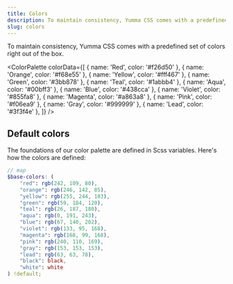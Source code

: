 ```yaml
---
title: Colors
description: To maintain consistency, Yumma CSS comes with a predefined set of colors right out of the box.
slug: colors
---
```



To maintain consistency, Yumma CSS comes with a predefined set of colors right out of the box.

<ColorPalette
  colorData={[
    {
      name: 'Red',
      color: '#f26d50'
    },
    {
      name: 'Orange',
      color: '#f68e55'
    },
    {
      name: 'Yellow',
      color: '#fff467'
    },
    {
      name: 'Green',
      color: '#3bb878'
    },
    {
      name: 'Teal',
      color: '#1abbb4'
    },
    {
      name: 'Aqua',
      color: '#00bff3'
    },
    {
      name: 'Blue',
      color: '#438cca'
    },
    {
      name: 'Violet',
      color: '#855fa8'
    },
    {
      name: 'Magenta',
      color: '#a863a8'
    },
    {
      name: 'Pink',
      color: '#f06ea9'
    },
    {
      name: 'Gray',
      color: '#999999'
    },
    {
      name: 'Lead',
      color: '#3f3f4e'
    },
  ]}
/>

## Default colors

The foundations of our color palette are defined in Scss variables. Here's how the colors are defined:

```scss
// map
$base-colors: (
    "red": rgb(242, 109, 80),
    "orange": rgb(246, 142, 85),
    "yellow": rgb(255, 244, 103),
    "green": rgb(59, 184, 120),
    "teal": rgb(26, 187, 180),
    "aqua": rgb(0, 191, 243),
    "blue": rgb(67, 140, 202),
    "violet": rgb(133, 95, 168),
    "magenta": rgb(168, 99, 168),
    "pink": rgb(240, 110, 169),
    "gray": rgb(153, 153, 153),
    "lead": rgb(63, 63, 78),
    "black": black,
    "white": white
) !default;
```